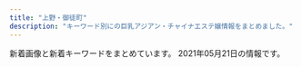 ```yaml
---
title: "上野・御徒町"
description: "キーワード別にの巨乳アジアン・チャイナエステ嬢情報をまとめました。"
---
```


新着画像と新着キーワードをまとめています。
2021年05月21日の情報です。

<DmmAffiliateIns />
<KeywordTable
  shops={
    [
    {
        "name": "CoCo-Arashi",
        "img_links": [
            "https://cc-tokyo.xyz/images/barLink.jpg",
            "https://cc-tokyo.xyz/therapist/yanyan1.jpg",
            "https://cc-tokyo.xyz/therapist/mari1.jpg",
            "https://cc-tokyo.xyz/images/movie.jpg",
            "https://cc-tokyo.xyz/images/magazine.jpg",
            "https://cc-tokyo.xyz/therapist/moe1.jpg",
            "https://cc-tokyo.xyz/images/barTherapist.jpg",
            "https://cc-tokyo.xyz/images/barProfile.jpg",
            "https://cc-tokyo.xyz/therapist/hinako1.jpg",
            "https://cc-tokyo.xyz/room/1.jpg",
            "https://cc-tokyo.xyz/images/coverGirlText.png",
            "https://cc-tokyo.xyz/banner/88x31.jpg",
            "https://cc-tokyo.xyz/therapist/yuyu1.jpg",
            "https://cc-tokyo.xyz/therapist/yui1.jpg",
            "https://cc-tokyo.xyz/images/indexMap.jpg",
            "https://cc-tokyo.xyz/therapist/emi1.jpg",
            "https://cc-tokyo.xyz/images/barSystem.jpg",
            "https://cc-tokyo.xyz/therapist/mai1.jpg",
            "https://cc-tokyo.xyz/therapist/momoka1.jpg",
            "http://www.a-side.com/ad/koko/include/banner/koko_200x40.png",
            "https://cc-tokyo.xyz/banner/468x60.jpg",
            "https://cc-tokyo.xyz/images/barAccess.jpg",
            "https://cc-tokyo.xyz/images/barInfo.jpg",
            "https://cc-tokyo.xyz/images/mobile.jpg",
            "https://cc-tokyo.xyz/therapist/minami1.jpg",
            "https://cc-tokyo.xyz/therapist/yuri1.jpg",
            "https://cc-tokyo.xyz/therapist/comingSoon.jpg",
            "https://cc-tokyo.xyz/therapist/saya1.jpg",
            "https://cc-tokyo.xyz/images/concept.jpg"
        ],
        "station": "\u4e0a\u91ce\u99c5\u5e83\u5c0f\u8def\u53e3",
        "url": "https://cc-tokyo.xyz/",
        "keywords": {
            "87": 6,
            "85": 23,
            "83": 3,
            "86": 13,
            "84": 3
        }
    },
    {
        "station": "JR\u5fa1\u5f92\u753a\u99c5\u5317\u53e3",
        "url": "http://www.cocogarden.link/",
        "keywords": {
            "D": 10,
            "87": 12,
            "E": 4,
            "88": 8,
            "G": 6,
            "F": 2,
            "86": 2
        },
        "img_links": [
            "http://www.cocogarden.link/files/037-03.jpg",
            "http://www.cocogarden.link/images/1.jpg",
            "http://www.cocogarden.link/images/s_info.jpg",
            "http://www.cocogarden.link/images/top1.jpg",
            "http://www.cocogarden.link/images/nbj3.jpg",
            "http://www.cocogarden.link/files/090-02.jpg",
            "http://www.cocogarden.link/files/088.jpg",
            "http://www.cocogarden.link/images/koko_200x40.png",
            "http://www.cocogarden.link/files/091-03.jpg",
            "http://www.cocogarden.link/files/080-03.jpg",
            "http://www.cocogarden.link/files/086-03.jpg",
            "http://www.cocogarden.link/files/076-03.jpg",
            "http://www.cocogarden.link/files/090.jpg",
            "http://www.cocogarden.link/files/086.jpg",
            "http://www.cocogarden.link/files/037.jpg",
            "http://www.cocogarden.link/files/076.jpg",
            "http://www.cocogarden.link/files/088-03.jpg",
            "http://www.cocogarden.link/files/072-03.jpg",
            "http://www.cocogarden.link/files/037-02.jpg",
            "http://www.cocogarden.link/images/s_pick.jpg",
            "http://www.cocogarden.link/files/058.jpg",
            "http://www.cocogarden.link/files/059-02.jpg",
            "http://www.cocogarden.link/images/end1.png",
            "http://www.cocogarden.link/files/072-02.jpg",
            "http://www.cocogarden.link/files/075-02.jpg",
            "http://www.cocogarden.link/files/091-02.jpg",
            "http://www.cocogarden.link/files/088-02.jpg",
            "http://www.cocogarden.link/files/091.jpg",
            "http://www.cocogarden.link/images/top.jpg",
            "http://www.cocogarden.link/files/058-03.jpg",
            "http://www.cocogarden.link/files/080-02.jpg",
            "http://www.cocogarden.link/files/059-03.jpg",
            "http://www.cocogarden.link/files/075.jpg",
            "http://www.cocogarden.link/files/072.jpg",
            "http://www.cocogarden.link/images/s_news.jpg",
            "http://www.cocogarden.link/images/mobile.jpg",
            "http://www.cocogarden.link/files/090-03.jpg",
            "http://www.cocogarden.link/files/076-02.jpg",
            "http://www.cocogarden.link/images/s_staff.jpg",
            "http://www.cocogarden.link/files/080.jpg",
            "http://www.cocogarden.link/files/075-03.jpg",
            "http://www.cocogarden.link/files/059.jpg",
            "http://www.cocogarden.link/files/058-02.jpg",
            "http://www.cocogarden.link/files/086-02.jpg"
        ],
        "name": "COCO-GARDEN"
    },
    {
        "name": "\u559c\u624b-\u304d\u3057\u3085-",
        "img_links": [
            "https://okachi-mg.com/images/index_05.png",
            "https://okachi-mg.com/images/4.jpg",
            "http://www.okachi-mg.com/images/4.jpg",
            "https://okachi-mg.com/images/ks21-4.jpg",
            "http://www.okachi-mg.com/images/a0.jpg",
            "https://okachi-mg.com/images/index_20.jpg",
            "https://okachi-mg.com/images/index_06.png",
            "http://www.okachi-mg.com/images/index_02.png",
            "https://okachi-mg.com/images/a0.jpg",
            "https://okachi-mg.com/images/index_07.png",
            "http://www.okachi-mg.com/images/index_20.jpg",
            "https://okachi-mg.com/images/index_18.jpg",
            "http://www.okachi-mg.com/images/index_05.png",
            "http://www.okachi-mg.com/images/ks21-4.jpg",
            "https://okachi-mg.com/images/ks20-9t.jpg",
            "https://okachi-mg.com/images/index_03.png",
            "https://okachi-mg.com/images/1.jpg",
            "http://www.okachi-mg.com/images/index_08.png",
            "http://www.okachi-mg.com/images/index_19.jpg",
            "https://okachi-mg.com/images/index_09.png",
            "https://okachi-mg.com/images/index_19.jpg",
            "https://okachi-mg.com/images/esk1.jpg",
            "http://www.okachi-mg.com/images/esk1.jpg",
            "https://okachi-mg.com/images/index_02.png",
            "http://www.okachi-mg.com/images/index_18.jpg",
            "http://www.okachi-mg.com/images/index_07.png",
            "http://www.okachi-mg.com/images/index_06.png",
            "https://okachi-mg.com/images/ks20-9.jpg",
            "http://www.okachi-mg.com/images/ks20-9t.jpg",
            "http://www.okachi-mg.com/images/index_03.png",
            "http://www.okachi-mg.com/images/index_09.png",
            "http://www.okachi-mg.com/images/ks20-17.jpg",
            "http://www.okachi-mg.com/images/1.jpg",
            "https://okachi-mg.com/images/ks20-17.jpg",
            "https://okachi-mg.com/images/index_08.png",
            "http://www.okachi-mg.com/images/ks20-9.jpg"
        ],
        "url": "https://okachi-mg.com/",
        "station": "JR\u5fa1\u5f92\u753a\u99c5\u5357\u53e3",
        "keywords": {
            "90": 2,
            "85": 2,
            "84": 2
        }
    },
    {
        "name": "Dear -\u30c7\u30a3\u30a2-",
        "img_links": [],
        "keywords": {},
        "station": "JR\u5fa1\u5f92\u753a\u99c5\u5317\u53e3",
        "url": "https://re.uouono.com/"
    },
    {
        "name": "\u6708\u514e \u30b2\u30c3\u30c8",
        "url": "https://moon-rabbit.info/",
        "keywords": {
            "85": 3,
            "\u30bb\u30af\u30b7\u30fc": 3,
            "D": 4,
            "E": 1,
            "87": 1,
            "88": 1,
            "86": 5,
            "C": 2
        },
        "img_links": [
            "https://moon-rabbit.info/images/mobile.jpg",
            "https://moon-rabbit.info/staffPhoto/b20201027011549.jpg",
            "https://moon-rabbit.info/js/sliderLine/slide_next.png",
            "https://moon-rabbit.info/staffPhoto/b20201027004342.jpg",
            "https://moon-rabbit.info/staffPhoto/b20210507144547.jpg",
            "https://moon-rabbit.info/images/store/04.jpg",
            "https://moon-rabbit.info/staffPhoto/s20201027002208.jpg",
            "https://moon-rabbit.info/staffPhoto/b20210507144730.jpg",
            "https://moon-rabbit.info/staffPhoto/b20201026233537.jpg",
            "https://moon-rabbit.info/staffPhoto/b20210326172946.jpg",
            "https://moon-rabbit.info/staffPhoto/s20210221135204.jpg",
            "https://moon-rabbit.info/staffPhoto/b20210416205502.jpg",
            "https://moon-rabbit.info/staffPhoto/b20210221135204.jpg",
            "https://moon-rabbit.info/staffPhoto/s20210507144547.jpg",
            "https://moon-rabbit.info/staffPhoto/s20210406172509.jpg",
            "https://moon-rabbit.info/staffPhoto/s20210507144730.jpg",
            "https://moon-rabbit.info/staffPhoto/b20201026233328.jpg",
            "https://moon-rabbit.info/staffPhoto/s20201027011627.jpg",
            "https://moon-rabbit.info/staffPhoto/b20201027003115.jpg",
            "https://moon-rabbit.info/staffPhoto/s20201213182803.jpg",
            "https://moon-rabbit.info/staffPhoto/b20201026232438.jpg",
            "https://moon-rabbit.info/staffPhoto/s20210403124159.jpg",
            "https://moon-rabbit.info/staffPhoto/s20210401213854.jpg",
            "https://moon-rabbit.info/staffPhoto/s20210416205502.jpg",
            "https://moon-rabbit.info/js/sliderLine/slide_prev.png",
            "https://moon-rabbit.info/staffPhoto/s20201027003115.jpg",
            "https://moon-rabbit.info/staffPhoto/s20201027004342.jpg",
            "https://moon-rabbit.info/staffPhoto/s20210326172946.jpg",
            "https://moon-rabbit.info/images/store/03.jpg",
            "https://moon-rabbit.info/staffPhoto/s20210415212743.jpg",
            "https://moon-rabbit.info/staffPhoto/b20210415212743.jpg",
            "https://moon-rabbit.info/uploadfiles/images/campaignMoonRabbitInfo.jpg",
            "https://moon-rabbit.info/staffPhoto/b20210401213854.jpg",
            "https://moon-rabbit.info/images/store/01.jpg",
            "https://moon-rabbit.info/staffPhoto/b20201027011627.jpg",
            "https://moon-rabbit.info/staffPhoto/s20201027011549.jpg",
            "https://moon-rabbit.info/staffPhoto/s20201026233328.jpg",
            "https://moon-rabbit.info/staffPhoto/b20201213182803.jpg",
            "https://moon-rabbit.info/images/returnBtn.png",
            "https://moon-rabbit.info/staffPhoto/b20201027002208.jpg",
            "https://moon-rabbit.info/images/store/02.jpg",
            "https://moon-rabbit.info/staffPhoto/s20201026233537.jpg",
            "https://moon-rabbit.info/staffPhoto/b20210406172509.jpg",
            "https://moon-rabbit.info/staffPhoto/s20201026232438.jpg",
            "https://moon-rabbit.info/staffPhoto/b20210403124159.jpg"
        ],
        "station": "JR\u5fa1\u5f92\u753a\u99c5\u5357\u53e3"
    },
    {
        "keywords": {
            "86": 4,
            "87": 8,
            "D": 12,
            "C": 11,
            "84": 4
        },
        "name": "\u7652\u3057\u306e\u5bb6",
        "station": "JR\u4e0a\u91ce\u99c5\u6d45\u8349\u53e3",
        "img_links": [
            "http://www.iyashinoie-ueno.com/images/news_top.jpg",
            "http://www.iyashinoie-ueno.com/images/staff_top2.jpg",
            "http://www.iyashinoie-ueno.com/files/001-02.jpg",
            "http://www.iyashinoie-ueno.com/images/top2.jpg",
            "http://www.iyashinoie-ueno.com/files/019-02.jpg",
            "http://www.iyashinoie-ueno.com/files/018-02.jpg",
            "http://www.iyashinoie-ueno.com/images/mobile.jpg",
            "http://www.iyashinoie-ueno.com/images/pick1.jpg",
            "http://www.iyashinoie-ueno.com/files/001.jpg",
            "http://www.iyashinoie-ueno.com/files/014.jpg",
            "http://www.iyashinoie-ueno.com/files/018.jpg",
            "http://www.iyashinoie-ueno.com/files/014-02.jpg",
            "http://www.iyashinoie-ueno.com/files/019.jpg",
            "http://www.iyashinoie-ueno.com/images/end.jpg",
            "http://www.iyashinoie-ueno.com/images/staff_top.jpg",
            "http://www.iyashinoie-ueno.com/images/newgirls_top.jpg"
        ],
        "url": "http://www.iyashinoie-ueno.com/"
    },
    {
        "url": "http://tubakihime.link/",
        "keywords": {},
        "station": "\u6e6f\u5cf6\u99c52\u756a",
        "name": "HEAVEN\u30fb\u30d8\u30d6\u30f3",
        "img_links": [
            "http://tubakihime.link/_src/54585105/6.jpg",
            "http://tubakihime.link/_src/54585083/3.jpg",
            "http://tubakihime.link/_src/54585166/wechatimg1741.jpg",
            "http://tubakihime.link/_src/54585178/wechatimg1740.jpg",
            "http://tubakihime.link/_src/54585095/1.jpg",
            "http://tubakihime.link/_src/54585081/2.jpg",
            "http://tubakihime.link/_src/54585103/5.jpg",
            "http://tubakihime.link/_src/54585124/wechatimg1739.jpg",
            "http://tubakihime.link/_src/54585155/cam.jpg",
            "http://tubakihime.link/_src/54585113/wechatimg1743.jpg",
            "http://tubakihime.link/_src/54585156/wechatimg1740.jpg",
            "http://tubakihime.link/_src/54585175/wechatimg1741.jpg",
            "http://tubakihime.link/_src/54585101/4.jpg",
            "http://tubakihime.link/_src/56292934/wechatimg1743.jpg",
            "http://tubakihime.link/_src/54585172/wechatimg1739.jpg",
            "http://tubakihime.link/_src/54585110/cam.jpg",
            "http://tubakihime.link/_src/56292933/wechatimg1743.jpg",
            "http://tubakihime.link/_src/54585107/cam.jpg",
            "http://tubakihime.link/_src/54585154/wechatimg1739.jpg",
            "http://tubakihime.link/_src/55239408/heaven2.png",
            "http://tubakihime.link/_src/56292914/wechatimg385.jpg",
            "http://tubakihime.link/_src/54585099/3.jpg",
            "http://tubakihime.link/_src/54585143/wechatimg1739.jpg",
            "http://tubakihime.link/_src/54585157/wechatimg1740.jpg",
            "http://tubakihime.link/_src/54585087/5.jpg",
            "http://tubakihime.link/_src/55239393/heaven1.png",
            "http://tubakihime.link/_src/54585109/cam.jpg",
            "http://tubakihime.link/_src/56292905/wechatimg385.jpg",
            "http://tubakihime.link/_src/54585146/int2.png",
            "http://tubakihime.link/_src/54585079/1.jpg",
            "http://tubakihime.link/_src/54585144/wechatimg1740.jpg",
            "http://tubakihime.link/_src/54585181/wechatimg313.jpg",
            "http://tubakihime.link/_src/54585094/wechatimg1743.jpg",
            "http://tubakihime.link/_src/54585170/wechatimg385.jpg",
            "http://tubakihime.link/_src/54585085/4.jpg",
            "http://tubakihime.link/_src/54585089/6.jpg",
            "http://tubakihime.link/_src/54585097/2.jpg",
            "http://tubakihime.link/_src/54585122/wechatimg1743.jpg",
            "http://tubakihime.link/_src/54585112/wechatimg1741.jpg",
            "http://tubakihime.link/_src/54585148/heaven4.png",
            "http://tubakihime.link/_src/54585177/wechatimg1740.jpg",
            "http://tubakihime.link/_src/56292922/wechatimg385.jpg",
            "http://tubakihime.link/_src/54585174/wechatimg1741.jpg",
            "http://tubakihime.link/_src/54585171/wechatimg1739.jpg",
            "http://tubakihime.link/_src/54585169/wechatimg385.jpg",
            "http://tubakihime.link/_src/54585093/wechatimg1741.jpg"
        ]
    },
    {
        "name": "\u5ae6\u5a25\uff5eJOGA\uff5e",
        "img_links": [
            "https://jouga.info/staffPhoto/b20210326192014.jpg",
            "https://jouga.info/images/store/03.jpg",
            "https://jouga.info/staffPhoto/s20210327041944.jpg",
            "https://jouga.info/staffPhoto/s20210416161316.jpg",
            "https://jouga.info/staffPhoto/b20210326170220.jpg",
            "https://jouga.info/images/store/04.jpg",
            "https://jouga.info/staffPhoto/s20210326170220.jpg",
            "https://jouga.info/staffPhoto/b20210416161316.jpg",
            "https://jouga.info/staffPhoto/s20210326192505.jpg",
            "https://jouga.info/staffPhoto/s20210326192206.jpg",
            "https://jouga.info/staffPhoto/s20210415212610.jpg",
            "https://jouga.info/staffPhoto/s20210415213823.jpg",
            "https://jouga.info/staffPhoto/b20210406174129.jpg",
            "https://jouga.info/images/store/01.jpg",
            "https://jouga.info/staffPhoto/s20210327040752.jpg",
            "https://jouga.info/staffPhoto/b20210322204440.jpg",
            "https://jouga.info/staffPhoto/s20210322204440.jpg",
            "https://jouga.info/staffPhoto/b20210415213823.jpg",
            "https://jouga.info/images/store/02.jpg",
            "https://jouga.info/staffPhoto/b20210327041944.jpg",
            "https://jouga.info/staffPhoto/s20210326192014.jpg",
            "https://jouga.info/staffPhoto/s20210327034703.jpg",
            "https://jouga.info/staffPhoto/b20210507144453.jpg",
            "https://jouga.info/staffPhoto/s20210507144453.jpg",
            "https://jouga.info/staffPhoto/b20210326192505.jpg",
            "https://jouga.info/staffPhoto/s20210507144434.jpg",
            "https://jouga.info/staffPhoto/s20210406174129.jpg"
        ],
        "keywords": {
            "85": 31,
            "D": 5,
            "86": 18,
            "88": 5
        },
        "station": "JR\u5fa1\u5f92\u753a\u99c5\u5357\u53e3",
        "url": "https://jouga.info/"
    },
    {
        "name": "Oriental Spa",
        "url": "https://mens-esthe.work/",
        "img_links": [
            "https://mens-esthe.work/footer/footer-tel.png",
            "https://mens-esthe.work/images/top1.jpg",
            "https://mens-esthe.work/wp/wp-content/uploads/2021/05/hana02.png",
            "https://mens-esthe.work/room/room-l2.jpg",
            "https://mens-esthe.work/room/room-l1.jpg",
            "https://ueno-mensesthe.com/icon/line.png",
            "https://mens-esthe.work/images/flower.png",
            "https://mens-esthe.work/wp/wp-content/uploads/2021/05/lisa02.png",
            "https://mens-esthe.work/wp/wp-content/uploads/2021/05/emi01.png",
            "https://mens-esthe.work/images/top2.jpg",
            "https://mens-esthe.work/wp/wp-content/uploads/2021/05/maki06.png",
            "https://mens-esthe.work/room/room-l3.jpg",
            "https://mens-esthe.work/images/top3.jpg",
            "https://mens-esthe.work/wp/wp-content/uploads/2021/05/maki.jpg",
            "https://mens-esthe.work/room/room-l4.jpg",
            "https://mens-esthe.work/images/qrcode.png",
            "https://mens-esthe.work/wp/wp-content/uploads/2021/05/nana01.png",
            "https://mens-esthe.work/footer/footer-staff.png",
            "https://mens-esthe.work/icon/facebook.png",
            "https://ueno-mensesthe.com/icon/twitter.png",
            "https://mens-esthe.work/icon/twitter.png",
            "https://mens-esthe.work/images/main-top.jpg",
            "https://mens-esthe.work/images/clear.png",
            "https://mens-esthe.work/images/main-small.jpg",
            "https://mens-esthe.work/icon/yelp.png",
            "https://ueno-mensesthe.com/icon/facebook.png",
            "https://mens-esthe.work/icon/line.png",
            "https://ueno-mensesthe.com/icon/yelp.png",
            "https://mens-esthe.work/footer/footer-line.png",
            "https://mens-esthe.work/wp/wp-content/uploads/2021/05/momo01.png",
            "https://mens-esthe.work/wp/wp-content/uploads/2021/05/maki05.png",
            "https://mens-esthe.work/wp/wp-content/themes/twentyfifteen/img/no_image.png"
        ],
        "keywords": {
            "C": 28,
            "D": 3,
            "E": 10
        },
        "station": "JR\u5fa1\u5f92\u753a\u99c5\u5357\u53e3"
    },
    {
        "url": "http://www.turu.esraku.com/",
        "img_links": [
            "http://www.turu.esraku.com/files/001.jpg",
            "https://aromamore.tokyo/images/dummy.png",
            "http://www.turu.esraku.com/files/004-02.jpg",
            "http://www.turu.esraku.com/files/003-02.jpg",
            "http://www.turu.esraku.com/files/005.jpg",
            "http://www.turu.esraku.com/files/001-02.jpg",
            "http://www.turu.esraku.com/files/003.jpg",
            "http://www.turu.esraku.com/images/dummy.png",
            "http://www.turu.esraku.com/files/004.jpg",
            "http://www.turu.esraku.com/files/002-02.jpg",
            "http://www.turu.esraku.com/files/002.jpg",
            "http://www.turu.esraku.com/files/005-02.jpg"
        ],
        "name": "\u9db4",
        "keywords": {
            "87": 37,
            "F": 4,
            "88": 2,
            "85": 2,
            "E": 3,
            "D": 45,
            "86": 12,
            "\u30bb\u30af\u30b7\u30fc": 1,
            "C": 2,
            "84": 1
        },
        "station": "\u6d45\u8349\u99c52\u756a\u51fa\u53e3"
    },
    {
        "img_links": [
            "http://www.rosa-es.info/img/pic/int3.jpg",
            "http://www.rosa-es.info/img/pic/slide_2.jpg",
            "http://www.rosa-es.info/img/pic/int4.jpg",
            "http://www.rosa-es.info/staff/yuki.jpg",
            "http://www.rosa-es.info/staff/rara.jpg",
            "http://www.rosa-es.info/img/pic/slide_1.jpg",
            "http://www.rosa-es.info/staff/yuri.jpg",
            "http://www.rosa-es.info/staff/nana1.jpg",
            "http://www.rosa-es.info/staff/nana2.jpg",
            "http://www.rosa-es.info/staff/yumi2.jpg",
            "http://www.rosa-es.info/img/pic/int2.jpg",
            "http://www.rosa-es.info/staff/nana.jpg",
            "http://www.rosa-es.info/staff/yumi.jpg",
            "http://www.rosa-es.info/staff/rara1.jpg",
            "http://www.rosa-es.info/staff/yuki2.jpg",
            "http://www.rosa-es.info/staff/rara2.jpg",
            "http://www.rosa-es.info/staff/yuki1.jpg",
            "http://www.rosa-es.info/staff/koko1.jpg",
            "http://www.rosa-es.info/staff/yuri2.jpg",
            "http://www.rosa-es.info/img/pic/int1.jpg",
            "http://www.rosa-es.info/staff/koko2.jpg",
            "http://www.rosa-es.info/img/loader.png",
            "http://www.rosa-es.info/staff/yumi1.jpg",
            "http://www.rosa-es.info/staff/koko.jpg",
            "http://www.rosa-es.info/staff/yuri1.jpg"
        ],
        "url": "http://www.rosa-es.info/",
        "station": "JR\u4e0a\u91ce\u99c5\u6d45\u8349\u53e3",
        "keywords": {
            "86": 2,
            "89": 1,
            "85": 1,
            "87": 1,
            "C": 2,
            "88": 1,
            "E": 6,
            "D": 4
        },
        "name": "\u6708\u591c"
    },
    {
        "img_links": [
            "https://www.ueno-assistant.com/images/index_05.png",
            "http://www.ueno-assistant.com/images/index_06.png",
            "http://www.ueno-assistant.com/images/opbs20-17.jpg",
            "http://www.ueno-assistant.com/images/es21-1.jpg",
            "http://www.ueno-assistant.com/images/opbs21-4.jpg",
            "https://www.ueno-assistant.com/images/index_08.png",
            "https://www.ueno-assistant.com/images/index_02.png",
            "http://www.ueno-assistant.com/images/1.jpg",
            "http://www.ueno-assistant.com/images/index_05.png",
            "https://www.ueno-assistant.com/images/1.jpg",
            "http://www.ueno-assistant.com/images/index_09.png",
            "http://www.ueno-assistant.com/images/4.jpg",
            "http://www.ueno-assistant.com/images/index_20.jpg",
            "https://www.ueno-assistant.com/images/opbs21-4t.jpg",
            "https://www.ueno-assistant.com/images/opbs21-4.jpg",
            "https://www.ueno-assistant.com/images/index_18.jpg",
            "http://www.ueno-assistant.com/images/a0.jpg",
            "https://www.ueno-assistant.com/images/opbs20-9.jpg",
            "https://www.ueno-assistant.com/images/es21-1.jpg",
            "https://www.ueno-assistant.com/images/opbs20-17.jpg",
            "http://www.ueno-assistant.com/images/index_07.png",
            "https://www.ueno-assistant.com/images/a0.jpg",
            "http://www.ueno-assistant.com/images/opbs20-9.jpg",
            "http://www.ueno-assistant.com/images/index_18.jpg",
            "http://www.ueno-assistant.com/images/opbs21-4t.jpg",
            "http://www.ueno-assistant.com/images/index_03.png",
            "https://www.ueno-assistant.com/images/index_19.jpg",
            "https://www.ueno-assistant.com/images/4.jpg",
            "http://www.ueno-assistant.com/images/index_08.png",
            "https://www.ueno-assistant.com/images/index_09.png",
            "https://www.ueno-assistant.com/images/index_07.png",
            "http://www.ueno-assistant.com/images/index_02.png",
            "https://www.ueno-assistant.com/images/index_03.png",
            "http://www.ueno-assistant.com/images/index_19.jpg",
            "https://www.ueno-assistant.com/images/index_06.png",
            "https://www.ueno-assistant.com/images/index_20.jpg"
        ],
        "name": "\u5973\u624b",
        "url": "https://www.ueno-assistant.com/",
        "station": "JR\u4e0a\u91ce\u99c5\u6d45\u8349\u53e3",
        "keywords": {
            "86": 2,
            "85": 2,
            "90": 2
        }
    },
    {
        "name": "\u5922\u306e\u8776\u3005",
        "keywords": {
            "C": 17
        },
        "img_links": [
            "http://www.sh-riraks.xyz/uploads/201130/1-201130133045611.jpg",
            "http://www.sh-riraks.xyz/uploads/allimg/180604/1-1P60410212A02.jpg",
            "http://www.sh-riraks.xyz/uploads/181001/1-1Q001142IB48.jpg",
            "http://www.sh-riraks.xyz/uploads/201130/1-201130133129441.jpg",
            "http://www.sh-riraks.xyz/uploads/201130/1-201130133029220.jpg",
            "http://www.sh-riraks.xyz/uploads/201130/1-201130133145E0.jpg",
            "http://www.sh-riraks.xyz/uploads/201130/1-20113013311Rc.jpg",
            "http://www.sh-riraks.xyz/uploads/180521/1-1P5211649103K.jpg",
            "http://www.sh-riraks.xyz/uploads/181001/1-1Q001142T6406.jpg",
            "http://www.sh-riraks.xyz/uploads/200617/1-20061G54TIb.jpg",
            "http://www.sh-riraks.xyz/uploads/190611/1-1Z611153S2561.jpg",
            "http://www.sh-riraks.xyz/img/ttl_girls.png",
            "http://www.sh-riraks.xyz/img/ttl_mobile.png",
            "http://www.sh-riraks.xyz/uploads/180521/1-1P52116495SC.jpg",
            "http://www.sh-riraks.xyz/uploads/201130/1-201130132956292.jpg",
            "http://www.sh-riraks.xyz/uploads/200107/1-20010F92019226.jpg",
            "http://www.sh-riraks.xyz/uploads/200617/1-20061G54941Z9.jpg",
            "http://www.sh-riraks.xyz/img/ttl_staff.png",
            "http://www.sh-riraks.xyz/uploads/201130/1-201130133215X9.jpg",
            "http://www.sh-riraks.xyz/uploads/201130/1-201130132942Y6.jpg",
            "http://www.sh-riraks.xyz/img/ttl_pickup.png",
            "http://www.sh-riraks.xyz/img/ttl_wnew.png",
            "http://www.sh-riraks.xyz/uploads/201130/1-201130133012441.jpg",
            "http://www.sh-riraks.xyz/uploads/191015/1-1910151T03I48.jpg",
            "http://www.sh-riraks.xyz/uploads/200617/1-20061G54ZQ14.jpg"
        ],
        "url": "http://www.sh-riraks.xyz/",
        "station": "JR\u5fa1\u5f92\u753a\u99c5\u5357\u53e3"
    },
    {
        "name": "\u30a2\u30ed\u30de\u30d7\u30eb\u30e1\u30ea\u30a2",
        "station": "JR\u5fa1\u5f92\u753a\u99c5\u5357\u53e3",
        "img_links": [
            "http://plumeria.mensest.work/media/sites/24/2021/03/1615172497-img_top01.jpg",
            "http://plumeria.mensest.work/media/sites/24/2021/03/1615974727-n.png",
            "http://plumeria.mensest.work/media/sites/24/2021/03/1616730407-001.jpg",
            "http://plumeria.mensest.work/media/sites/24/2021/03/1615251006-010.jpg",
            "http://plumeria.mensest.work/media/sites/24/2021/03/1615250277-040.jpg",
            "http://plumeria.mensest.work/media/sites/24/2021/03/1615514241-l.jpg",
            "http://plumeria.mensest.work/media/sites/24/2021/03/1616730353-002-150x150.jpg",
            "http://plumeria.mensest.work/media/sites/24/2021/03/1616730881-003.jpg",
            "http://plumeria.mensest.work/media/sites/24/2021/03/1615251116-070.jpg",
            "http://plumeria.mensest.work/media/sites/24/elementor/thumbs/1615175401-tel-p5co93la4p4p6nk8mkhx9c6z87iqimku8jn80095m4.png",
            "http://plumeria.mensest.work/media/sites/24/2021/03/1615514189-w.jpg",
            "http://plumeria.mensest.work/media/sites/24/2021/03/1616730353-002.jpg",
            "http://plumeria.mensest.work/media/sites/24/2021/03/1615514231-t.jpg",
            "http://plumeria.mensest.work/media/sites/24/2021/03/1616730407-001-150x150.jpg",
            "http://plumeria.mensest.work/media/sites/24/2021/03/1615967448-koko_200x40.png",
            "http://plumeria.mensest.work/media/sites/24/2021/03/1615518146-room1.jpg",
            "http://plumeria.mensest.work/media/sites/24/2021/03/1615518150-room3.jpg",
            "http://plumeria.mensest.work/media/sites/24/2021/03/1615634026-000.jpg",
            "http://plumeria.mensest.work/media/sites/24/2021/03/1615250789-030.jpg",
            "http://plumeria.mensest.work/media/sites/24/2021/03/1615518151-room4.jpg",
            "http://plumeria.mensest.work/media/sites/24/2021/03/1615518147-room2.jpg"
        ],
        "url": "http://plumeria.mensest.work/",
        "keywords": {
            "C": 17,
            "G": 35,
            "D": 36,
            "E": 20
        }
    },
    {
        "name": "\u30e1\u30a2\u30ea\u30fc",
        "img_links": [
            "http://mary.est-u.com/images/index_14.jpg",
            "http://mary.est-u.com/images/index_03.jpg",
            "http://mary.est-u.com/images/cc.jpg",
            "http://mary.est-u.com/images/s1.jpg",
            "http://mary.est-u.com/images/2.jpg",
            "http://mary.est-u.com/images/index_01.jpg",
            "http://mary.est-u.com/images/index_07.jpg",
            "http://mary.est-u.com/images/index_02.jpg"
        ],
        "station": "JR\u4e0a\u91ce\u99c5\u5165\u8c37\u53e3",
        "url": "http://mary.est-u.com/",
        "keywords": {}
    },
    {
        "url": "http://yura-kunitachi.xyz/",
        "img_links": [
            "http://yura-kunitachi.xyz/_src/53513961/wechatimg97.jpg",
            "http://yura-kunitachi.xyz/_src/53513910/5f5316158ec7f0d0727854410a5be46303a324b1fef3ef0de82fa8c4fe0f59d4.jpg",
            "http://yura-kunitachi.xyz/_src/53513949/navi_04.png",
            "http://yura-kunitachi.xyz/_src/53513929/wechatimg93.jpg",
            "http://yura-kunitachi.xyz/_src/53513943/navi_01.png",
            "http://yura-kunitachi.xyz/_src/53513957/wechatimg229.jpg",
            "http://yura-kunitachi.xyz/_src/53513935/wechatimg92.jpg",
            "http://yura-kunitachi.xyz/_src/53513947/navi_03.png",
            "http://yura-kunitachi.xyz/_src/53513942/3da7d3dc6ee4f2d3861295bdb20452b671deb86c6f4e442ebce1715dc06eb99e.jpg",
            "http://yura-kunitachi.xyz/_src/53513965/wechatimg81_20210306210100439.jpg",
            "http://yura-kunitachi.xyz/_src/53513963/wechatimg102.jpg",
            "http://yura-kunitachi.xyz/_src/53513951/navi_05.png",
            "http://yura-kunitachi.xyz/_src/53513959/137080-osd41m-772.jpg",
            "http://yura-kunitachi.xyz/_src/53513931/wechatimg89.jpg",
            "http://yura-kunitachi.xyz/_src/53513945/navi_02.png",
            "http://yura-kunitachi.xyz/_src/55498272/wechatimg91.jpg",
            "http://yura-kunitachi.xyz/_src/53513967/xxl_44c52558b2be4d61a2f879da7d157c31.jpg",
            "http://yura-kunitachi.xyz/_src/55498274/wechatimg8.jpg",
            "http://yura-kunitachi.xyz/_src/53513933/wechatimg90.jpg",
            "http://yura-kunitachi.xyz/_src/53513955/cam.jpg",
            "http://yura-kunitachi.xyz/_src/53513953/navi_06.png"
        ],
        "name": "Rei",
        "station": "\u7530\u539f\u753a\u99c5\u30a8\u30ec\u30d9\u30fc\u30bf\u30fc\u53e3",
        "keywords": {}
    },
    {
        "keywords": {
            "C": 1
        },
        "station": "JR\u5fa1\u5f92\u753a\u99c5\u5317\u53e3",
        "url": "http://spa-amore.info/",
        "img_links": [
            "http://spa-amore.info/uploads/rubyes/2018/12/ad_7z8_720.png",
            "http://spa-amore.info/uploads/rubyes/2019/12/img_3761.jpg",
            "http://spa-amore.info/uploads/rubyes/2019/10/img_5017.jpg",
            "http://spa-amore.info/uploads/rubyes/2020/01/img_5610-1919x2560.jpg",
            "http://spa-amore.info/uploads/rubyes/2017/02/subvisual_enquete.png",
            "http://spa-amore.info/uploads/rubyes/2017/02/btn_top_02.png",
            "http://spa-amore.info/uploads/rubyes/2017/02/wifi.jpg",
            "http://spa-amore.info/uploads/rubyes/2019/12/img_3763.jpg",
            "http://spa-amore.info/uploads/rubyes/2017/02/img_info_01.png",
            "http://spa-amore.info/uploads/rubyes/2017/02/subvisual_link.png",
            "http://spa-amore.info/\thttp:/spa-amore.info/uploads/rubyes/2019/03/ivent2.jpeg",
            "http://spa-amore.info/uploads/rubyes/2017/02/btn_top_03.png",
            "http://spa-amore.info/uploads/rubyes/2017/02/bnr_side_01.png",
            "http://spa-amore.info/uploads/rubyes/2017/02/icon_flower.png",
            "http://spa-amore.info/uploads/rubyes/2017/02/bnr_side_03.png",
            "http://spa-amore.info/uploads/rubyes/2017/02/img_info_02.png",
            "http://spa-amore.info/uploads/rubyes/2017/02/img_info_05.png",
            "http://spa-amore.info/uploads/rubyes/2017/02/subvisual_contact.png",
            "http://spa-amore.info/uploads/rubyes/2020/12/img_6829.jpg",
            "http://spa-amore.info/uploads/rubyes/2020/11/img_6655.jpg",
            "http://spa-amore.info/uploads/rubyes/2018/06/img_6526de79a84e589afe69cac1.jpg",
            "http://spa-amore.info/uploads/rubyes/2018/12/ad-7z8-s.png",
            "http://spa-amore.info/uploads/rubyes/2017/02/subvisual_reserve.png",
            "http://spa-amore.info/uploads/rubyes/2017/02/subvisual_link-1000x144.png",
            "http://spa-amore.info/uploads/rubyes/2017/02/bnr_side_05.png",
            "http://spa-amore.info/uploads/rubyes/2019/12/img_3765.jpg",
            "http://spa-amore.info/uploads/rubyes/2018/06/img_6517de79a84e589afe69cac1.jpg",
            "http://spa-amore.info/uploads/rubyes/images/subvisual_staff.png",
            "http://spa-amore.info/uploads/rubyes/2020/05/img_4838.jpg",
            "http://spa-amore.info/uploads/rubyes/2017/03/img_bnr_concept.png",
            "http://spa-amore.info/uploads/rubyes/2017/02/img_info_06.png",
            "http://spa-amore.info/uploads/rubyes/2019/03/img_35012.jpg",
            "http://spa-amore.info/uploads/rubyes/2020/03/lili.jpeg",
            "http://spa-amore.info/uploads/rubyes/2018/06/wechatimg111.jpeg",
            "http://spa-amore.info/uploads/rubyes/2017/02/subvisual_qa.png",
            "http://spa-amore.info/uploads/rubyes/2018/06/img_6484de79a84e589afe69cac1.jpg",
            "http://spa-amore.info/uploads/rubyes/images/icon_flower.png",
            "http://spa-amore.info/uploads/rubyes/2019/03/img_35011.jpg",
            "http://spa-amore.info/uploads/rubyes/2018/06/bnr_side_041.png",
            "http://spa-amore.info/uploads/rubyes/2018/06/tel.jpg",
            "http://spa-amore.info/uploads/rubyes/2017/02/btn_top_01.png",
            "http://spa-amore.info/uploads/rubyes/2019/10/img_4995.jpg",
            "http://spa-amore.info/uploads/rubyes/images/no-photo.jpg",
            "http://spa-amore.info/uploads/rubyes/2019/10/img_4997.jpg",
            "http://spa-amore.info/uploads/rubyes/2017/02/img_info_03.png",
            "http://spa-amore.info/uploads/rubyes/images/p01.png",
            "http://spa-amore.info/uploads/rubyes/2018/06/img_6509de79a84e589afe69cac1.jpg",
            "http://spa-amore.info/uploads/rubyes/2017/02/subvisual_info.png",
            "http://spa-amore.info/uploads/rubyes/2019/04/img_3767.jpg",
            "http://spa-amore.info/uploads/rubyes/2017/02/img_info_04.png",
            "http://spa-amore.info/uploads/rubyes/2017/02/subvisual_magazine.png",
            "http://spa-amore.info/uploads/rubyes/2017/02/bnr_side_credit.png",
            "http://spa-amore.info/uploads/rubyes/2018/11/img_2998.png",
            "http://spa-amore.info/uploads/rubyes/2019/04/img_3768.jpg",
            "http://spa-amore.info/uploads/rubyes/2017/02/bnr_side_02.png",
            "http://spa-amore.info/uploads/rubyes/2019/12/img_3766.jpg",
            "http://spa-amore.info/uploads/rubyes/2017/02/treatment.png",
            "http://spa-amore.info/uploads/rubyes/2020/11/img_6654.jpg",
            "http://spa-amore.info/uploads/rubyes/2019/07/img_4390.jpg"
        ],
        "name": "\u30b9\u30d1 \u30a2\u30e2\u30fc\u30ec"
    },
    {
        "keywords": {},
        "url": "http://rlx-salon.com/",
        "name": "\u30d0\u30cb\u30e9",
        "station": "\u8535\u524d\u99c5",
        "img_links": [
            "http://rlx-salon.com/img/no.png",
            "http://rlx-salon.com/img/stb.jpg",
            "http://rlx-salon.com/img/nav-002.png",
            "http://rlx-salon.com/img/nav-006.png",
            "http://rlx-salon.com/staff/ruru/01.png",
            "http://rlx-salon.com/img/nav-001.png",
            "http://rlx-salon.com/img/nav-004.png",
            "http://rlx-salon.com/img/tel.png",
            "http://rlx-salon.com/staff/momoka/01.png",
            "http://rlx-salon.com/img/stt.jpg",
            "http://rlx-salon.com/img/nav-005.png",
            "http://rlx-salon.com/img/nav-003.png",
            "http://rlx-salon.com/staff/risa/01.png",
            "http://rlx-salon.com/staff/riri/01.png"
        ]
    },
    {
        "img_links": [],
        "name": "\u30de\u30ab\u30ed\u30f3",
        "keywords": {},
        "station": "JR\u5fa1\u5f92\u753a\u99c5\u5317\u53e3",
        "url": "http://www.macaron.esjoho.com/"
    },
    {
        "img_links": [
            "http://verybeauty.info/js/sliderLine/slide_next.png",
            "http://verybeauty.info/staffPhoto/s20170527134149.jpg",
            "http://verybeauty.info/staffPhoto/b20210415200406.jpg",
            "http://verybeauty.info/staffPhoto/s20200531164502.jpg",
            "http://verybeauty.info/staffPhoto/b20201016143638.jpg",
            "http://verybeauty.info/staffPhoto/s20200531164041.jpg",
            "http://verybeauty.info/staffPhoto/s20170527134756.jpg",
            "http://verybeauty.info/staffPhoto/b20170527134756.jpg",
            "http://verybeauty.info/staffPhoto/s20200118192201.jpg",
            "http://verybeauty.info/staffPhoto/s20210415200422.jpg",
            "http://verybeauty.info/js/sliderLine/slide_prev.png",
            "http://verybeauty.info/staffPhoto/b20200531164041.jpg",
            "http://verybeauty.info/staffPhoto/s20191018113136.jpg",
            "http://verybeauty.info/staffPhoto/s20201016143712.jpg",
            "http://verybeauty.info/images/store/06.jpg",
            "http://verybeauty.info/staffPhoto/s20210415200406.jpg",
            "http://verybeauty.info/staffPhoto/b20191018113136.jpg",
            "http://verybeauty.info/images/store/05.jpg",
            "http://verybeauty.info/images/store/01.jpg",
            "http://verybeauty.info/images/mobile.jpg",
            "http://verybeauty.info/staffPhoto/b20170527134149.jpg",
            "http://verybeauty.info/images/returnBtn.png",
            "http://verybeauty.info/images/store/02.jpg",
            "http://verybeauty.info/staffPhoto/s20201016143638.jpg"
        ],
        "keywords": {
            "88": 2,
            "85": 1,
            "D": 1,
            "86": 2
        },
        "station": "\u7530\u539f\u753a\u99c51\u756a\u51fa\u53e3",
        "url": "http://verybeauty.info/",
        "name": "\u862d\u82b1 \u30e9\u30f3\u30ab"
    },
    {
        "keywords": {},
        "name": "\u30a2\u30ed\u30de\u30ed\u30ea\u30fc\u30bf",
        "img_links": [
            "http://lena.este.work/images/mainvisual1_right.jpg",
            "http://lena.este.work/images_staff/staff-1.jpg",
            "http://lena.este.work/images/mainvisual_txt.png",
            "http://lena.este.work/images/mainvisual1_left.jpg",
            "http://lena.este.work/images/bnr_200_40.jpg",
            "http://lena.este.work/images/bnr_468_60.jpg",
            "http://lena.este.work/images_staff/staff-4.jpg",
            "http://lena.este.work/images_staff/momo.jpg",
            "http://lena.este.work/images/bnr_160_45.jpg",
            "http://lena.este.work/images/line.png",
            "http://lena.este.work/images/mainvisual2_right.jpg",
            "http://lena.este.work/images_staff/staff-2.jpg",
            "http://lena.este.work/images/bnr_88_31.jpg",
            "http://lena.este.work/images_staff/staff-3.jpg",
            "http://lena.este.work/images/mainvisual2_left.jpg",
            "http://lena.este.work/images/no_image.jpg"
        ],
        "url": "http://lena.este.work/",
        "station": "\u6e6f\u5cf6\u99c5"
    },
    {
        "url": "https://ueno-mensesthe.com/",
        "img_links": [
            "https://ueno-mensesthe.com/images/top2.jpg",
            "https://ueno-mensesthe.com/room/room-l3.jpg",
            "https://ueno-mensesthe.com/wp/wp-content/uploads/2021/02/hana.jpg",
            "https://ueno-mensesthe.com/wp/wp-content/uploads/2021/03/ayumi1.jpg",
            "https://ueno-mensesthe.com/images/top1.jpg",
            "https://ueno-mensesthe.com/wp/wp-content/uploads/2021/05/ai-1-150x150.jpg",
            "https://ueno-mensesthe.com/wp/wp-content/uploads/2021/01/main-150x150.png",
            "https://ueno-mensesthe.com/room/room-l9.jpg",
            "https://ueno-mensesthe.com/wp/wp-content/uploads/2021/05/kaori-1.jpg",
            "https://ueno-mensesthe.com/wp/wp-content/uploads/2021/02/hina3.jpg",
            "https://ueno-mensesthe.com/wp/wp-content/uploads/2021/02/hina2.jpg",
            "https://ueno-mensesthe.com/icon/line.png",
            "https://ueno-mensesthe.com/wp/wp-content/uploads/2021/05/hikari-1.jpg",
            "https://ueno-mensesthe.com/wp/wp-content/uploads/2021/05/hikari-1-150x150.jpg",
            "https://ueno-mensesthe.com/wp/wp-content/uploads/2021/04/haruko2-200x300.jpg",
            "https://ueno-mensesthe.com/wp/wp-content/uploads/2021/02/yuki.jpg",
            "https://ueno-mensesthe.com/room/room-l8.jpg",
            "https://ueno-mensesthe.com/wp/wp-content/uploads/2021/01/main-300x244.png",
            "https://ueno-mensesthe.com/room/room-l10.jpg",
            "https://ueno-mensesthe.com/footer/footer-line.png",
            "https://ueno-mensesthe.com/room/room-l1.jpg",
            "https://ueno-mensesthe.com/images/main.jpg",
            "https://ueno-mensesthe.com/wp/wp-content/uploads/2021/04/haruko2.jpg",
            "https://ueno-mensesthe.com/wp/wp-content/uploads/2021/02/hina-150x150.jpg",
            "https://ueno-mensesthe.com/images/main-sp.jpg",
            "https://ueno-mensesthe.com/images/clear.png",
            "https://ueno-mensesthe.com/images/header3.png",
            "https://ueno-mensesthe.com/wp/wp-content/uploads/2021/04/sari2.jpg",
            "https://ueno-mensesthe.com/wp/wp-content/uploads/2021/04/sari2-150x150.jpg",
            "https://ueno-mensesthe.com/wp/wp-content/uploads/2021/02/hina-200x300.jpg",
            "https://ueno-mensesthe.com/wp/wp-content/uploads/2021/03/ayumi2.jpg",
            "https://ueno-mensesthe.com/wp/wp-content/uploads/2021/04/sari1.jpg",
            "https://ueno-mensesthe.com/icon/twitter.png",
            "https://ueno-mensesthe.com/wp/wp-content/uploads/2021/02/hina.jpg",
            "https://ueno-mensesthe.com/wp/wp-content/uploads/2021/03/ayumi2-1-200x300.jpg",
            "https://ueno-mensesthe.com/wp/wp-content/uploads/2021/02/mirai1.jpg",
            "https://ueno-mensesthe.com/wp/wp-content/uploads/2021/04/haruko2-150x150.jpg",
            "https://ueno-mensesthe.com/room/room-l2.jpg",
            "https://ueno-mensesthe.com/wp/wp-content/uploads/2021/02/mirai2.jpg",
            "https://ueno-mensesthe.com/room/room-l7.jpg",
            "https://ueno-mensesthe.com/images/flower.png",
            "https://ueno-mensesthe.com/room/room-l4.jpg",
            "https://ueno-mensesthe.com/images/top0.jpg",
            "https://ueno-mensesthe.com/wp/wp-content/uploads/2021/04/haruko1.jpg",
            "https://ueno-mensesthe.com/footer/footer-staff.png",
            "https://ueno-mensesthe.com/icon/facebook.png",
            "https://ueno-mensesthe.com/wp/wp-content/uploads/2021/05/ai-1.jpg",
            "https://ueno-mensesthe.com/footer/footer-tel.png",
            "https://ueno-mensesthe.com/icon/yelp.png",
            "https://ueno-mensesthe.com/wp/wp-content/uploads/2021/02/yuki2.jpg",
            "https://ueno-mensesthe.com/images/top3.jpg",
            "https://ueno-mensesthe.com/wp/wp-content/uploads/2021/04/sari2-200x300.jpg",
            "https://ueno-mensesthe.com/images/cos2.jpg",
            "https://ueno-mensesthe.com/images/cos1.jpg",
            "https://ueno-mensesthe.com/images/qrcode.png",
            "https://ueno-mensesthe.com/wp/wp-content/uploads/2021/03/ayumi2-1-150x150.jpg"
        ],
        "station": "JR\u4e0a\u91ce\u99c5\u5165\u8c37\u53e3",
        "name": "\u697d\u5712",
        "keywords": {
            "C": 10,
            "\u30bb\u30af\u30b7\u30fc": 4,
            "D": 20,
            "F": 4
        }
    },
    {
        "img_links": [
            "http://cdn.dino-es.com/images/logo/88x31DinoEs.png",
            "http://esthe-massage.black/images/index_bn_05.jpg",
            "http://esthe-massage.black/images/tit4.png",
            "http://esthe-massage.black/images/sta7.jpg",
            "http://esthe-massage.black/images/te.png",
            "http://esthe-massage.black/images/cg11.jpg",
            "http://esthe-massage.black/images/cg2.jpg",
            "http://esthe-massage.black/images/sta11.jpg",
            "http://esthe-massage.black/images/top.jpg",
            "http://esthe-massage.black/images/cg10.jpg",
            "http://esthe-massage.black/images/index_an_05.jpg",
            "http://esthe-massage.black/images/sta10.jpg",
            "http://esthe-massage.black/images/index_an_03.jpg",
            "http://esthe-massage.black/images/index_an_06.jpg",
            "http://esthe-massage.black/images/sys03.jpg",
            "http://esthe-massage.black/images/sta12.jpg",
            "http://esthe-massage.black/images/cg4.jpg",
            "http://esthe-massage.black/images/index_bn_01.jpg",
            "http://esthe-massage.black/images/cg5.jpg",
            "http://esthe-massage.black/images/qr.jpg",
            "http://esthe-massage.black/images/cg1.jpg",
            "http://esthe-massage.black/images/index_bn_03.jpg",
            "http://esthe-massage.black/images/sys02.jpg",
            "http://esthe-massage.black/images/cg7.jpg",
            "http://esthe-massage.black/images/acc.jpg",
            "http://esthe-massage.black/images/index_an_04.jpg",
            "http://esthe-massage.black/images/sta5.jpg",
            "http://esthe-massage.black/images/index_bn_02.jpg",
            "http://esthe-massage.black/images/sta3.jpg",
            "http://esthe-massage.black/images/index_an_01.jpg",
            "http://esthe-massage.black/images/cg6.jpg",
            "http://esthe-massage.black/images/link_3.jpg",
            "http://esthe-massage.black/images/index_an_02.jpg",
            "http://esthe-massage.black/images/sta6.jpg",
            "http://esthe-massage.black/images/footer.jpg",
            "http://esthe-massage.black/images/index_bn_06.jpg",
            "http://esthe-massage.black/images/cg12.jpg",
            "http://esthe-massage.black/images/sta1.jpg",
            "http://esthe-massage.black/images/tit1.png",
            "http://esthe-massage.black/images/cg3.jpg",
            "http://esthe-massage.black/images/sys01.jpg",
            "http://esthe-massage.black/images/tit2.png",
            "http://esthe-massage.black/images/sta8.jpg",
            "http://esthe-massage.black/images/sta2.jpg",
            "http://esthe-massage.black/images/cg8.jpg",
            "http://esthe-massage.black/images/tit5.png"
        ],
        "keywords": {
            "E": 4,
            "82": 30,
            "C": 4,
            "89": 4,
            "84": 8,
            "D": 16
        },
        "url": "http://esthe-massage.black/",
        "station": "JR\u5fa1\u5f92\u753a\u99c5\u5357\u53e3",
        "name": "\u30ab\u30eb\u30de\u30ea\u30be\u30fc\u30c8\uff06\u30b9\u30d1"
    },
    {
        "name": "\u7652\u3057\u30d9\u30b9\u30c8",
        "keywords": {
            "C": 6
        },
        "img_links": [
            "http://ndyjp.com/images/s2.jpg",
            "http://ndyjp.com/images/1/a15.jpg",
            "http://ndyjp.com/images/1/a13.jpg",
            "http://ndyjp.com/images/s3.jpg",
            "http://ndyjp.com/images/1/a5.jpg",
            "http://ndyjp.com/images/staff1.jpg",
            "http://ndyjp.com/images/top.png",
            "http://ndyjp.com/images/s1.jpg",
            "http://ndyjp.com/images/s03.jpg",
            "http://ndyjp.com/images/1/2.jpg",
            "http://ndyjp.com/images/1/a11.jpg",
            "http://ndyjp.com/images/1/8.jpg",
            "http://ndyjp.com/images/staff10.jpg",
            "http://ndyjp.com/images/ditu.jpg",
            "http://ndyjp.com/images/1/a10.jpg",
            "http://ndyjp.com/images/s4.jpg",
            "http://ndyjp.com/images/1/1.jpg",
            "http://ndyjp.com/images/1/3.jpg",
            "http://ndyjp.com/images/staff9.jpg",
            "http://ndyjp.com/images/1/a12.jpg",
            "http://ndyjp.com/images/staff11.jpg",
            "http://ndyjp.com/images/mobile.jpg",
            "http://ndyjp.com/images/1/4.jpg"
        ],
        "url": "http://ndyjp.com/",
        "station": "JR\u5fa1\u5f92\u753a\u99c5\u5317\u53e3"
    },
    {
        "station": "JR\u4e0a\u91ce\u99c5\u5165\u8c37\u53e3",
        "url": "https://20oasis.com/",
        "keywords": {
            "85": 1,
            "84": 1,
            "90": 1
        },
        "name": "\u30aa\u30a2\u30b7\u30b9",
        "img_links": [
            "https://20oasis.com/images/index_07.png",
            "https://20oasis.com/images/os21-14.jpg",
            "https://20oasis.com/images/eso21-1.jpg",
            "https://20oasis.com/images/index_02.png",
            "https://20oasis.com/images/1.jpg",
            "https://20oasis.com/images/4.jpg",
            "https://20oasis.com/images/os21-10.jpg",
            "https://20oasis.com/images/index_20.jpg",
            "https://20oasis.com/images/14.jpg",
            "https://20oasis.com/images/index_06.png",
            "https://20oasis.com/images/os21-7.jpg",
            "https://20oasis.com/images/index_03.png",
            "https://20oasis.com/images/index_09.png",
            "https://20oasis.com/images/index_08.png",
            "https://20oasis.com/images/a0.jpg",
            "https://20oasis.com/images/index_05.png",
            "https://20oasis.com/images/os21-11.jpg"
        ]
    },
    {
        "url": "http://www.iyashinoie.mensest.com/",
        "img_links": [
            "http://www.iyashinoie.mensest.com/img/nav-002.png",
            "http://www.iyashinoie.mensest.com/img/nav-004.png",
            "http://www.iyashinoie.mensest.com/img/nav-003.png",
            "http://www.iyashinoie.mensest.com/files/001.jpg",
            "http://www.iyashinoie.mensest.com/files/006.jpg",
            "http://www.iyashinoie.mensest.com/img/nav-005.png",
            "http://www.iyashinoie.mensest.com/img/nav-006.png",
            "http://www.iyashinoie.mensest.com/img/stb.jpg",
            "http://www.iyashinoie.mensest.com/files/003.jpg",
            "http://www.iyashinoie.mensest.com/img/stt.jpg",
            "http://www.iyashinoie.mensest.com/files/002.jpg",
            "http://www.iyashinoie.mensest.com/files/005.jpg",
            "http://www.iyashinoie.mensest.com/img/tel.png",
            "http://www.iyashinoie.mensest.com/img/nav-001.png",
            "http://www.iyashinoie.mensest.com/img/top01.png"
        ],
        "name": "\u7652\u3057\u306e\u5bb6",
        "station": "\u6d45\u8349\u99c5",
        "keywords": {
            "87": 3,
            "C": 1,
            "D": 4,
            "86": 2
        }
    },
    {
        "url": "http://www.yumenokoi.masg.info/",
        "img_links": [
            "http://www.yumenokoi.masg.info/files/009-02.jpg",
            "http://www.yumenokoi.masg.info/files/016.jpg",
            "http://www.yumenokoi.masg.info/photo_news/upimg/63687607e4ea1479a4_0.jpg",
            "http://www.yumenokoi.masg.info/images/m1.jpg",
            "http://www.yumenokoi.masg.info/files/009.jpg",
            "http://www.yumenokoi.masg.info/files/016-02.jpg",
            "http://www.yumenokoi.masg.info/files/021-02.jpg",
            "http://www.yumenokoi.masg.info/files/018.jpg",
            "http://www.yumenokoi.masg.info/images/b-tel.png",
            "http://www.yumenokoi.masg.info/images/m6.jpg",
            "http://www.yumenokoi.masg.info/files/025.jpg",
            "http://www.yumenokoi.masg.info/files/021.jpg",
            "http://www.yumenokoi.masg.info/images/service/s04.jpg",
            "http://www.yumenokoi.masg.info/files/026-02.jpg",
            "http://www.yumenokoi.masg.info/images/m2.jpg",
            "http://www.yumenokoi.masg.info/files/008-02.jpg",
            "http://www.yumenokoi.masg.info/files/010.jpg",
            "http://www.yumenokoi.masg.info/files/002.jpg",
            "http://www.yumenokoi.masg.info/images/service/s05.jpg",
            "http://www.yumenokoi.masg.info/images/service/s06.jpg",
            "http://www.yumenokoi.masg.info/files/002-02.jpg",
            "http://www.yumenokoi.masg.info/images/rsubt1.png",
            "http://www.yumenokoi.masg.info/files/027-02.jpg",
            "http://www.yumenokoi.masg.info/files/023.jpg",
            "http://www.yumenokoi.masg.info/images/b-online.png",
            "http://www.yumenokoi.masg.info/files/017.jpg",
            "http://www.yumenokoi.masg.info/images/service/s03.jpg",
            "http://www.yumenokoi.masg.info/images/rsubt5.png",
            "http://www.yumenokoi.masg.info/files/008.jpg",
            "http://www.yumenokoi.masg.info/files/027.jpg",
            "http://www.yumenokoi.masg.info/files/017-02.jpg",
            "http://www.yumenokoi.masg.info/images/service/s02.jpg",
            "http://www.yumenokoi.masg.info/images/tel2.png",
            "http://www.yumenokoi.masg.info/files/006.jpg",
            "http://www.yumenokoi.masg.info/files/011-02.jpg",
            "http://www.yumenokoi.masg.info/files/026.jpg",
            "http://www.yumenokoi.masg.info/images/service/s01.jpg",
            "http://www.yumenokoi.masg.info/files/011.jpg",
            "http://www.yumenokoi.masg.info/files/015-02.jpg",
            "http://www.yumenokoi.masg.info/images/m4.jpg",
            "http://www.yumenokoi.masg.info/files/015.jpg",
            "http://www.yumenokoi.masg.info/images/rsubt3.png",
            "http://www.yumenokoi.masg.info/files/018-02.jpg",
            "http://www.yumenokoi.masg.info/files/024-02.jpg",
            "http://www.yumenokoi.masg.info/images/rsubt2.png",
            "http://www.yumenokoi.masg.info/images/slider-img002.jpg",
            "http://www.yumenokoi.masg.info/files/010-02.jpg",
            "http://www.yumenokoi.masg.info/images/rsubt4.png",
            "http://www.yumenokoi.masg.info/files/025-02.jpg",
            "http://www.yumenokoi.masg.info/files/006-02.jpg",
            "http://www.yumenokoi.masg.info/images/slider-img001.jpg",
            "http://www.yumenokoi.masg.info/images/rsubt6.png",
            "http://www.yumenokoi.masg.info/files/023-02.jpg",
            "http://www.yumenokoi.masg.info/files/024.jpg",
            "http://www.yumenokoi.masg.info/images/m3.jpg",
            "http://www.yumenokoi.masg.info/images/rsubt7.png"
        ],
        "name": "\u5922\u306e\u604b",
        "keywords": {
            "F": 7,
            "88": 30,
            "G": 30,
            "89": 8,
            "E": 16,
            "D": 69,
            "87": 54,
            "86": 30
        },
        "station": "JR\u5fa1\u5f92\u753a\u99c5\u5317\u53e3"
    },
    {
        "name": "CHLOE",
        "station": "JR\u5fa1\u5f92\u753a\u99c5\u5357\u53e3",
        "img_links": [
            "http://chloe.est-u.com/images/2.jpg",
            "http://chloe.est-u.com/images/s1.jpg",
            "http://chloe.est-u.com/images/index_03.jpg",
            "http://chloe.est-u.com/images/index_02.jpg",
            "http://chloe.est-u.com/images/index_07.jpg",
            "http://chloe.est-u.com/images/a1.jpg",
            "http://chloe.est-u.com/images/a2.jpg",
            "http://chloe.est-u.com/images/index_01.jpg",
            "http://chloe.est-u.com/images/a3.jpg",
            "http://chloe.est-u.com/images/cc.jpg",
            "http://chloe.est-u.com/images/index_14.jpg",
            "http://chloe.est-u.com/images/3.jpg"
        ],
        "keywords": {},
        "url": "http://chloe.est-u.com/"
    },
    {
        "name": "\u5a9a\u59eb\uff5e\u30d3\u30ad\uff5e",
        "img_links": [
            "http://biki-massage.work/img/st6.jpg",
            "http://biki-massage.work/img/s6.jpg",
            "http://biki-massage.work/sp/img/p3.jpg",
            "http://biki-massage.work/sp/img/cam.jpg",
            "http://biki-massage.work/sp/img/s6.jpg",
            "http://biki-massage.work/img/fla2.jpg",
            "http://biki-massage.work/sp/img/t-s.jpg",
            "http://biki-massage.work/img/s1.jpg",
            "http://biki-massage.work/img/st5.jpg",
            "http://biki-massage.work/sp/img/time.jpg",
            "http://biki-massage.work/img/campian.jpg",
            "http://biki-massage.work/sp/img/s2.jpg",
            "http://biki-massage.work/img/sta1.jpg",
            "http://biki-massage.work/sp/img/tit.jpg",
            "http://biki-massage.work/img/head.jpg",
            "http://biki-massage.work/img/sta2.jpg",
            "http://biki-massage.work/img/sta3.jpg",
            "http://biki-massage.work/img/nos.jpg",
            "http://biki-massage.work/sp/img/s3.jpg",
            "http://biki-massage.work/img/sta6.jpg",
            "http://biki-massage.work/sp/img/s1.jpg",
            "http://biki-massage.work/img/sta4.jpg",
            "http://biki-massage.work/img/s4.jpg",
            "http://biki-massage.work/sp/img/pic.jpg",
            "http://biki-massage.work/sp/img/p6.jpg",
            "http://biki-massage.work/sp/img/t-t.jpg",
            "http://biki-massage.work/sp/img/t-o.jpg",
            "http://biki-massage.work/img/st1.jpg",
            "http://biki-massage.work/sp/img/t-r.jpg",
            "http://biki-massage.work/sp/img/t-a.jpg",
            "http://biki-massage.work/sp/img/s4.jpg",
            "http://biki-massage.work/img/st3.jpg",
            "http://biki-massage.work/img/st2.jpg",
            "http://biki-massage.work/img/s2.jpg",
            "http://biki-massage.work/img/s5.jpg",
            "http://biki-massage.work/sp/img/add.jpg",
            "http://biki-massage.work/img/sta5.jpg",
            "http://biki-massage.work/sp/img/info.jpg",
            "http://biki-massage.work/img/st4.jpg",
            "http://biki-massage.work/sp/img/botton.jpg",
            "http://biki-massage.work/sp/img/p2.jpg",
            "http://biki-massage.work/sp/img/tel.jpg",
            "http://biki-massage.work/img/s3.jpg",
            "http://biki-massage.work/sp/img/sys.jpg",
            "http://biki-massage.work/img/botton.jpg",
            "http://biki-massage.work/img/fla3.jpg",
            "http://biki-massage.work/sp/img/s5.jpg",
            "http://biki-massage.work/img/mo.png",
            "http://biki-massage.work/img/fla1.jpg",
            "http://biki-massage.work/sp/img/pc.jpg"
        ],
        "keywords": {
            "D": 3,
            "87": 2,
            "C": 16,
            "86": 7,
            "83": 1,
            "E": 1,
            "88": 2
        },
        "station": "JR\u5fa1\u5f92\u753a\u99c5\u5317\u53e3",
        "url": "http://biki-massage.work/"
    },
    {
        "url": "http://www.itoshii.tokyo/",
        "name": "\u30d5\u30a1\u30f3\u30bf\u30b8\u30fc",
        "keywords": {},
        "img_links": [],
        "station": "JR\u5fa1\u5f92\u753a\u99c5\u5317\u53e3"
    },
    {
        "station": "JR\u5fa1\u5f92\u753a\u99c5\u5357\u53e3",
        "name": "ZOEY \u30be\u30fc\u30a4",
        "url": "http://zoey.mssg.jp",
        "img_links": [
            "http://zoey.mssg.jp/images/top/top_08.png",
            "http://zoey.mssg.jp/images/top/top_02.jpg",
            "http://zoey.mssg.jp/images/top/top_04.jpg",
            "http://zoey.mssg.jp/images/home/top.jpg",
            "http://zoey.mssg.jp/images/top/top_01.jpg",
            "http://zoey.mssg.jp/images/top/top_03.jpg",
            "http://zoey.mssg.jp/images/page_top.png",
            "http://zoey.mssg.jp/images/top/top_06.jpg",
            "http://zoey.mssg.jp/images/top/top_05.jpg",
            "http://zoey.mssg.jp/images/staff_image/staf_010a.jpg"
        ],
        "keywords": {}
    },
    {
        "url": "http://ikoi.ies.fun/",
        "keywords": {},
        "station": "JR\u5fa1\u5f92\u753a\u99c5\u5357\u53e3",
        "img_links": [],
        "name": "\u61a9"
    },
    {
        "img_links": [
            "http://es-en.info/sp/images/topgirl.jpg",
            "http://es-en.info/images/sys1.png",
            "http://es-en.info/img/yuki.jpg",
            "http://es-en.info/sp/staff/yuki.jpg",
            "http://es-en.info/sp/menu/interior.jpg",
            "http://es-en.info/sp/staff/yuyu.jpg",
            "http://es-en.info/images/staff_t.jpg",
            "http://es-en.info/images/mobile.jpg",
            "http://es-en.info/images/interior.png",
            "http://es-en.info/img/yuyu.jpg",
            "http://es-en.info/images/7.jpg",
            "http://es-en.info/img/yuyu1.jpg",
            "http://es-en.info/img/zb.jpg",
            "http://es-en.info/sp/images/tel.jpg",
            "http://es-en.info/sp/images/sisu.png",
            "http://es-en.info/sp/images/sisu_t.jpg",
            "http://es-en.info/sp/images/staff_t.png",
            "http://es-en.info/sp/img/yuki1.jpg",
            "http://es-en.info/images/interior_t.jpg",
            "http://es-en.info/images/rem.jpg",
            "http://es-en.info/sp/images/footer.jpg",
            "http://es-en.info/sp/images/sys2.jpg",
            "http://es-en.info/sp/images/int1.jpg",
            "http://es-en.info/sp/img/yuyu1.jpg",
            "http://es-en.info/sp/images/sys1.jpg",
            "http://es-en.info/sp/images/rec1.png",
            "http://es-en.info/sp/images/time.png",
            "http://es-en.info/sp/images/interior_t.png",
            "http://es-en.info/sp/images/newsb.png",
            "http://es-en.info/images/info.png",
            "http://es-en.info/sp/staff/natumi.jpg",
            "http://es-en.info/sp/images/sys4.png",
            "http://es-en.info/sp/images/int3.jpg",
            "http://es-en.info/sp/images/head.jpg",
            "http://es-en.info/sp/images/rec3.png",
            "http://es-en.info/sp/images/int2.jpg",
            "http://es-en.info/sp/images/top.jpg",
            "http://es-en.info/images/12.jpg",
            "http://es-en.info/images/9.jpg",
            "http://es-en.info/sp/menu/staff.jpg",
            "http://es-en.info/images/head.jpg",
            "http://es-en.info/img/natumi1.jpg",
            "http://es-en.info/images/sm.jpg",
            "http://es-en.info/sp/img/natumi1.jpg",
            "http://es-en.info/img/natumi.jpg",
            "http://es-en.info/sp/images/pc.jpg",
            "http://es-en.info/sp/images/rec2.png",
            "http://es-en.info/sp/images/ac1.jpg",
            "http://es-en.info/sp/menu/top.jpg",
            "http://es-en.info/sp/images/sys3.jpg",
            "http://es-en.info/sp/images/int1.png",
            "http://es-en.info/images/news.jpg",
            "http://es-en.info/sp/images/news.jpg",
            "http://es-en.info/img/yuki1.jpg"
        ],
        "url": "http://es-en.info/",
        "station": "JR\u5fa1\u5f92\u753a\u99c5\u5357\u53e3",
        "name": "\u5b89\u5fc3\u5802",
        "keywords": {
            "87": 1
        }
    },
    {
        "img_links": [
            "http://rlx-sln.com/media/sites/9/2021/03/2.jpg",
            "http://rlx-sln.com/media/sites/9/2020/07/top-1.jpg",
            "http://rlx-sln.com/media/sites/9/2021/03/flash2.jpg",
            "http://rlx-sln.com/media/sites/9/2021/03/3.jpg",
            "http://rlx-sln.com/media/sites/9/2021/04/2.jpg",
            "http://rlx-sln.com/media/sites/9/2021/04/1.jpg",
            "http://rlx-sln.com/media/sites/9/elementor/thumbs/3-p4vcsirf2pwoegxv22jwfvv8tgr5spuhbe5nui6oc8.jpg",
            "http://rlx-sln.com/media/sites/9/2021/04/1-1.jpg",
            "http://rlx-sln.com/media/sites/9/elementor/thumbs/1-p4vcrlv2finn449ne6byim640z9bbb7vivbo1tjge0.jpg",
            "http://rlx-sln.com/media/sites/9/2021/03/flash1.jpg",
            "http://rlx-sln.com/media/sites/9/2021/03/1.jpg",
            "http://rlx-sln.com/media/sites/9/elementor/thumbs/2-p4vcs2s5ujasx3l2ndn8rhwepwxx5v31l72eosuda0.jpg"
        ],
        "station": "\u6d45\u8349\u99c5A1\u51fa\u53e3",
        "url": "http://rlx-sln.com/",
        "keywords": {
            "87": 28,
            "D": 56,
            "88": 42,
            "E": 14,
            "85": 14,
            "86": 14,
            "C": 70,
            "82": 14,
            "83": 14,
            "89": 14
        },
        "name": "yoyo20\u30fbyoyo\u306f\u305f\u3061"
    },
    {
        "name": "\u30b9\u30de\u30a4\u30eb",
        "url": "http://smile.ests.jp/",
        "keywords": {},
        "img_links": [],
        "station": "JR\u5fa1\u5f92\u753a\u99c5\u5357\u53e3"
    },
    {
        "img_links": [
            "http://ruana.work/images/staff_t.jpg",
            "http://ruana.work/img/mimi1.jpg",
            "http://ruana.work/images/8.jpg",
            "http://ruana.work/img/ran1.jpg",
            "http://ruana.work/images/2.jpg",
            "http://ruana.work/img/mei1.jpg",
            "http://ruana.work/images/tel.jpg",
            "http://ruana.work/images/mobile.jpg",
            "http://ruana.work/img/hitomi1.jpg",
            "http://ruana.work/images/ac1.jpg",
            "http://ruana.work/images/sys2.jpg",
            "http://ruana.work/images/rec.jpg",
            "http://ruana.work/images/12.jpg",
            "http://ruana.work/img/aki1.jpg",
            "http://ruana.work/images/interior_t.jpg",
            "http://ruana.work/images/4.jpg",
            "http://ruana.work/img/sakura1.jpg",
            "http://ruana.work/images/news.jpg",
            "http://ruana.work/images/11.jpg",
            "http://ruana.work/images/3.jpg",
            "http://ruana.work/images/7.jpg",
            "http://ruana.work/images/int2.jpg",
            "http://ruana.work/img/hana1.jpg",
            "http://ruana.work/images/int1.jpg",
            "http://ruana.work/img/moe1.jpg",
            "http://ruana.work/images/ac2.jpg",
            "http://ruana.work/images/1.jpg",
            "http://ruana.work/images/5.jpg",
            "http://ruana.work/images/9.jpg",
            "http://ruana.work/img/kora1.jpg",
            "http://ruana.work/img/momo1.jpg",
            "http://ruana.work/img/yoko1.jpg",
            "http://ruana.work/images/sys1.jpg",
            "http://ruana.work/images/6.jpg",
            "http://ruana.work/images/head.jpg"
        ],
        "url": "http://ruana.work/",
        "keywords": {},
        "station": "JR\u5fa1\u5f92\u753a\u99c5\u5357\u53e3",
        "name": "\u30a8\u30f3\u30c8\u30ea\u30fc"
    },
    {
        "url": "http://lian-ai.work/",
        "img_links": [],
        "station": "JR\u5fa1\u5f92\u753a\u99c5\u5317\u53e3",
        "keywords": {},
        "name": "\u604b\u611b"
    },
    {
        "img_links": [
            "http://taiwan-resort.com/img/aoi.jpg",
            "http://taiwan-resort.com/img/tel_img.png",
            "http://taiwan-resort.com/img/corona-2.jpg",
            "http://taiwan-resort.com/img/topbg02.jpg",
            "http://taiwan-resort.com/img/corona-5.jpg",
            "http://taiwan-resort.com/img/rei.jpg",
            "http://taiwan-resort.com/img/head_img.png",
            "http://taiwan-resort.com/img/4ugai.png",
            "http://taiwan-resort.com/img/anna.png",
            "http://taiwan-resort.com/img/emi001.jpg",
            "http://taiwan-resort.com/img/mami002.png",
            "http://taiwan-resort.com/img/mask03.jpg",
            "http://taiwan-resort.com/img/mask04.jpg",
            "http://taiwan-resort.com/img/2biore.png",
            "http://taiwan-resort.com/img/corona-3.jpg",
            "http://taiwan-resort.com/img/coming.jpg",
            "http://taiwan-resort.com/img/iphone.png",
            "http://taiwan-resort.com/img/3kenon.png",
            "http://taiwan-resort.com/img/mask05.jpg",
            "http://taiwan-resort.com/img/erika01.jpg",
            "http://taiwan-resort.com/img/1purazuma.png",
            "http://taiwan-resort.com/img/sayaka.jpg",
            "http://taiwan-resort.com/img/photo_01.jpg",
            "http://taiwan-resort.com/img/hina.jpg",
            "http://taiwan-resort.com/img/mask02.jpg",
            "http://taiwan-resort.com/img/pagetop.png",
            "http://taiwan-resort.com/img/mask01.jpg",
            "http://taiwan-resort.com/img/kasumi.jpg",
            "http://taiwan-resort.com/img/honoka02.jpg",
            "http://taiwan-resort.com/img/corona-4.jpg",
            "http://taiwan-resort.com/img/sara002.jpg",
            "http://taiwan-resort.com/img/yuki.jpg"
        ],
        "url": "http://taiwan-resort.com/",
        "name": "\u53f0\u6e7e\u30ea\u30be\u30fc\u30c8",
        "station": "JR\u5fa1\u5f92\u753a\u99c5\u5357\u53e3",
        "keywords": {}
    },
    {
        "name": "Lucky \u30e9\u30c3\u30ad\u30fc",
        "keywords": {},
        "url": "http://o-lucky.work/",
        "station": "JR\u5fa1\u5f92\u753a\u99c5\u5317\u53e3",
        "img_links": [
            "http://o-lucky.work/img/yuyu1.jpg",
            "http://o-lucky.work/sp/images/footer.jpg",
            "http://o-lucky.work/sp/staff/nana.jpg",
            "http://o-lucky.work/img/sakura1.jpg",
            "http://o-lucky.work/sp/images/topgirl.jpg",
            "http://o-lucky.work/images/6.jpg",
            "http://o-lucky.work/images/sys1.jpg",
            "http://o-lucky.work/images/5.jpg",
            "http://o-lucky.work/images/head.jpg",
            "http://o-lucky.work/staff/nana.jpg",
            "http://o-lucky.work/sp/images/sys1.jpg",
            "http://o-lucky.work/images/sys2.jpg",
            "http://o-lucky.work/sp/staff/kana.jpg",
            "http://o-lucky.work/sp/staff/sakura.jpg",
            "http://o-lucky.work/images/interior_t.jpg",
            "http://o-lucky.work/sp/images/tel.jpg",
            "http://o-lucky.work/sp/img/koko1.jpg",
            "http://o-lucky.work/staff/yuyu.jpg",
            "http://o-lucky.work/staff/koko.jpg",
            "http://o-lucky.work/sp/images/b2.jpg",
            "http://o-lucky.work/sp/menu/interior.jpg",
            "http://o-lucky.work/sp/images/b3.jpg",
            "http://o-lucky.work/images/int1.jpg",
            "http://o-lucky.work/sp/images/news.jpg",
            "http://o-lucky.work/images/line.png",
            "http://o-lucky.work/sp/images/head.jpg",
            "http://o-lucky.work/staff/kana.jpg",
            "http://o-lucky.work/sp/images/top.jpg",
            "http://o-lucky.work/sp/images/int2.jpg",
            "http://o-lucky.work/sp/images/int3.jpg",
            "http://o-lucky.work/sp/img/yuyu1.jpg",
            "http://o-lucky.work/staff/ruru.jpg",
            "http://o-lucky.work/sp/images/b1.jpg",
            "http://o-lucky.work/staff/sayaka.jpg",
            "http://o-lucky.work/img/koko1.jpg",
            "http://o-lucky.work/sp/img/sayaka1.jpg",
            "http://o-lucky.work/sp/images/int1.jpg",
            "http://o-lucky.work/staff/sakura.jpg",
            "http://o-lucky.work/sp/menu/staff.jpg",
            "http://o-lucky.work/sp/images/ac1.jpg",
            "http://o-lucky.work/sp/img/kana1.jpg",
            "http://o-lucky.work/images/int2.jpg",
            "http://o-lucky.work/img/sayaka1.jpg",
            "http://o-lucky.work/images/b3.jpg",
            "http://o-lucky.work/sp/images/newsb.jpg",
            "http://o-lucky.work/sp/images/pc.jpg",
            "http://o-lucky.work/images/4.jpg",
            "http://o-lucky.work/img/kana1.jpg",
            "http://o-lucky.work/images/3.jpg",
            "http://o-lucky.work/images/7.jpg",
            "http://o-lucky.work/sp/images/menu/staff.jpg",
            "http://o-lucky.work/sp/staff/ruru.jpg",
            "http://o-lucky.work/images/news.jpg",
            "http://o-lucky.work/sp/images/sys3.jpg",
            "http://o-lucky.work/sp/images/interior_t.jpg",
            "http://o-lucky.work/images/sm.jpg",
            "http://o-lucky.work/sp/images/menu/top.jpg",
            "http://o-lucky.work/sp/img/sakura1.jpg",
            "http://o-lucky.work/images/staff_t.jpg",
            "http://o-lucky.work/sp/images/rec1.jpg",
            "http://o-lucky.work/img/nana1.jpg",
            "http://o-lucky.work/sp/menu/top.jpg",
            "http://o-lucky.work/sp/images/int4.jpg",
            "http://o-lucky.work/images/tr.jpg",
            "http://o-lucky.work/images/8.jpg",
            "http://o-lucky.work/sp/staff/sayaka.jpg",
            "http://o-lucky.work/images/b1.jpg",
            "http://o-lucky.work/sp/images/staff_t.jpg",
            "http://o-lucky.work/images/1.jpg",
            "http://o-lucky.work/img/ruru1.jpg",
            "http://o-lucky.work/sp/img/ruru1.jpg",
            "http://o-lucky.work/sp/img/nana1.jpg",
            "http://o-lucky.work/sp/staff/yuyu.jpg",
            "http://o-lucky.work/images/mobile.jpg",
            "http://o-lucky.work/sp/staff/koko.jpg",
            "http://o-lucky.work/sp/images/sys2.jpg",
            "http://o-lucky.work/images/b2.jpg"
        ]
    },
    {
        "url": "http://foryou-es.info/",
        "keywords": {
            "D": 11,
            "89": 32,
            "90": 4,
            "C": 24,
            "88": 9,
            "E": 6
        },
        "station": "JR\u5fa1\u5f92\u753a\u99c5\u5357\u53e3",
        "img_links": [
            "http://www.foryou-es.info/img/honey1.jpg",
            "http://www.foryou-es.info/sp/images/head.jpg",
            "http://www.foryou-es.info/sp/menu/staff.jpg",
            "http://www.foryou-es.info/images/interior.jpg",
            "http://www.foryou-es.info/sp/staff/yuri.png",
            "http://foryou-es.info/img/sia4.jpg",
            "http://www.foryou-es.info/img/miki1.jpg",
            "http://www.foryou-es.info/sp/images/sys4.jpg",
            "http://www.foryou-es.info/images/mobile.jpg",
            "http://www.foryou-es.info/img/saki2.jpg",
            "http://www.foryou-es.info/images/interior_t.jpg",
            "http://www.foryou-es.info/img/rora3.jpg",
            "http://www.foryou-es.info/sp/img/riko3.jpg",
            "http://foryou-es.info/images/info.jpg",
            "http://www.foryou-es.info/img/miki2.jpg",
            "http://www.foryou-es.info/img/miki3.jpg",
            "http://foryou-es.info/img/honey2.jpg",
            "http://www.foryou-es.info/img/sia4.jpg",
            "http://foryou-es.info/img/sia.png",
            "http://www.foryou-es.info/img/saki1.jpg",
            "http://www.foryou-es.info/images/newface.jpg",
            "http://foryou-es.info/img/yui1.jpg",
            "http://foryou-es.info/img/rora1.jpg",
            "http://foryou-es.info/img/hina4.jpg",
            "http://foryou-es.info/images/si.png",
            "http://foryou-es.info/images/blog.jpg",
            "http://foryou-es.info/images/zy.png",
            "http://www.foryou-es.info/img/yuri3.jpg",
            "http://www.foryou-es.info/sp/img/riko.png",
            "http://www.foryou-es.info/images/blog.jpg",
            "http://www.foryou-es.info/img/sia1.jpg",
            "http://www.foryou-es.info/sp/img/honey.png",
            "http://foryou-es.info/images/interior.jpg",
            "http://www.foryou-es.info/sp/img/riko2.jpg",
            "http://www.foryou-es.info/img/sara2.jpg",
            "http://www.foryou-es.info/img/hina1.jpg",
            "http://www.foryou-es.info/img/honey.png",
            "http://www.foryou-es.info/img/riko3.jpg",
            "http://www.foryou-es.info/sp/images/sys1.jpg",
            "http://www.foryou-es.info/sp/img/seiko4.jpg",
            "http://www.foryou-es.info/img/miki.png",
            "http://www.foryou-es.info/img/rora1.jpg",
            "http://foryou-es.info/img/yuri.png",
            "http://foryou-es.info/img/riko4.jpg",
            "http://www.foryou-es.info/sp/img/seiko.png",
            "http://www.foryou-es.info/img/sia3.jpg",
            "http://www.foryou-es.info/images/interior1.png",
            "http://foryou-es.info/images/sa.jpg",
            "http://foryou-es.info/img/yui2.jpg",
            "http://www.foryou-es.info/sp/img/sara.png",
            "http://www.foryou-es.info/sp/img/riko4.jpg",
            "http://www.foryou-es.info/sp/images/news.png",
            "http://www.foryou-es.info/sp/img/sia.png",
            "http://www.foryou-es.info/images/info.jpg",
            "http://foryou-es.info/images/tel.png",
            "http://www.foryou-es.info/img/saki3.jpg",
            "http://www.foryou-es.info/sp/images/ac1.jpg",
            "http://www.foryou-es.info/images/tel.png",
            "http://www.foryou-es.info/sp/images/sys3.jpg",
            "http://www.foryou-es.info/img/yuri1.jpg",
            "http://www.foryou-es.info/images/koko_200x40.png",
            "http://www.foryou-es.info/sp/img/hina.png",
            "http://www.foryou-es.info/sp/staff/saki.png",
            "http://www.foryou-es.info/sp/img/yui3.jpg",
            "http://foryou-es.info/images/mobile.jpg",
            "http://www.foryou-es.info/sp/img/saki.png",
            "http://www.foryou-es.info/sp/images/ac2.jpg",
            "http://foryou-es.info/images/sirase.jpg",
            "http://foryou-es.info/images/staff_t.jpg",
            "http://www.foryou-es.info/img/yuri2.jpg",
            "http://foryou-es.info/img/yui.png",
            "http://foryou-es.info/images/tp.png",
            "http://foryou-es.info/img/sia2.jpg",
            "http://foryou-es.info/images/rem.jpg",
            "http://foryou-es.info/img/saki3.jpg",
            "http://www.foryou-es.info/sp/images/top.jpg",
            "http://foryou-es.info/img/miki3.jpg",
            "http://www.foryou-es.info/img/yui.png",
            "http://www.foryou-es.info/img/sia2.jpg",
            "http://www.foryou-es.info/sp/images/sm.jpg",
            "http://www.foryou-es.info/sp/images/sys2.jpg",
            "http://foryou-es.info/img/sara.png",
            "http://foryou-es.info/img/yuri1.jpg",
            "http://www.foryou-es.info/sp/img/seiko3.jpg",
            "http://foryou-es.info/img/yuri3.jpg",
            "http://www.foryou-es.info/img/riko.png",
            "http://foryou-es.info/img/saki.png",
            "http://www.foryou-es.info/images/staff_t.jpg",
            "http://foryou-es.info/img/rora.png",
            "http://foryou-es.info/images/sm.jpg",
            "http://www.foryou-es.info/sp/images/newface.png",
            "http://www.foryou-es.info/img/yui2.jpg",
            "http://www.foryou-es.info/img/riko4.jpg",
            "http://www.foryou-es.info/img/honey3.jpg",
            "http://www.foryou-es.info/img/sara.png",
            "http://foryou-es.info/images/interior_t.jpg",
            "http://foryou-es.info/img/rora4.jpg",
            "http://www.foryou-es.info/sp/img/seiko1.jpg",
            "http://www.foryou-es.info/img/seiko.png",
            "http://www.foryou-es.info/sp/img/yui.png",
            "http://www.foryou-es.info/sp/menu/interior.jpg",
            "http://www.foryou-es.info/img/sara3.jpg",
            "http://www.foryou-es.info/images/tt.png",
            "http://www.foryou-es.info/images/zy.png",
            "http://www.foryou-es.info/images/sm.jpg",
            "http://www.foryou-es.info/images/sa.jpg",
            "http://www.foryou-es.info/sp/img/riko1.jpg",
            "http://foryou-es.info/img/rora3.jpg",
            "http://www.foryou-es.info/sp/menu/top.jpg",
            "http://www.foryou-es.info/sp/img/miki.png",
            "http://www.foryou-es.info/img/sara1.jpg",
            "http://www.foryou-es.info/img/rora.png",
            "http://www.foryou-es.info/sp/img/yuri3.jpg",
            "http://www.foryou-es.info/img/riko2.jpg",
            "http://foryou-es.info/img/riko.png",
            "http://foryou-es.info/img/hina.png",
            "http://www.foryou-es.info/images/ac.jpg",
            "http://foryou-es.info/img/hina1.jpg",
            "http://www.foryou-es.info/images/so.jpg",
            "http://www.foryou-es.info/img/riko1.jpg",
            "http://www.foryou-es.info/images/sirase.jpg",
            "http://www.foryou-es.info/sp/images/rec1.jpg",
            "http://foryou-es.info/img/seiko.png",
            "http://www.foryou-es.info/img/yuri.png",
            "http://foryou-es.info/images/ac.jpg",
            "http://foryou-es.info/img/riko2.jpg",
            "http://foryou-es.info/img/yuri2.jpg",
            "http://www.foryou-es.info/sp/img/yui1.jpg",
            "http://www.foryou-es.info/sp/images/pc.jpg",
            "http://foryou-es.info/img/miki2.jpg",
            "http://www.foryou-es.info/img/hina2.jpg",
            "http://foryou-es.info/img/sara3.jpg",
            "http://www.foryou-es.info/img/saki.png",
            "http://www.foryou-es.info/sp/images/ac3.jpg",
            "http://foryou-es.info/images/newface.jpg",
            "http://www.foryou-es.info/sp/img/seiko2.jpg",
            "http://www.foryou-es.info/sp/img/rora.png",
            "http://foryou-es.info/img/hina2.jpg",
            "http://foryou-es.info/images/tt.png",
            "http://foryou-es.info/img/hina3.jpg",
            "http://foryou-es.info/images/interior1.png",
            "http://www.foryou-es.info/img/rora4.jpg",
            "http://foryou-es.info/img/honey3.jpg",
            "http://www.foryou-es.info/img/hina3.jpg",
            "http://www.foryou-es.info/sp/images/rec2.jpg",
            "http://foryou-es.info/img/sia3.jpg",
            "http://www.foryou-es.info/sp/images/tel.jpg",
            "http://www.foryou-es.info/sp/img/miki2.jpg",
            "http://foryou-es.info/img/sara2.jpg",
            "http://foryou-es.info/images/so.jpg",
            "http://www.foryou-es.info/img/yui1.jpg",
            "http://www.foryou-es.info/sp/img/saki3.jpg",
            "http://www.foryou-es.info/img/yui3.jpg",
            "http://foryou-es.info/img/riko3.jpg",
            "http://www.foryou-es.info/img/hina.png",
            "http://www.foryou-es.info/sp/img/yuri.png",
            "http://www.foryou-es.info/sp/images/newsb.jpg",
            "http://foryou-es.info/img/rora2.jpg",
            "http://foryou-es.info/img/honey.png",
            "http://www.foryou-es.info/sp/staff/yui.png",
            "http://foryou-es.info/img/miki.png",
            "http://foryou-es.info/img/yui3.jpg",
            "http://www.foryou-es.info/sp/img/yuri2.jpg",
            "http://www.foryou-es.info/sp/img/yuri1.jpg",
            "http://www.foryou-es.info/sp/img/saki2.jpg",
            "http://www.foryou-es.info/images/tp.png",
            "http://www.foryou-es.info/sp/images/staff_t.jpg",
            "http://www.foryou-es.info/sp/img/miki1.jpg",
            "http://www.foryou-es.info/img/hina4.jpg",
            "http://foryou-es.info/images/news.jpg",
            "http://www.foryou-es.info/sp/img/miki3.jpg",
            "http://www.foryou-es.info/img/honey2.jpg",
            "http://www.foryou-es.info/img/rora2.jpg",
            "http://foryou-es.info/img/saki2.jpg",
            "http://foryou-es.info/img/riko1.jpg",
            "http://www.foryou-es.info/images/rem.jpg",
            "http://foryou-es.info/img/honey1.jpg",
            "http://www.foryou-es.info/sp/img/saki1.jpg",
            "http://foryou-es.info/images/koko_200x40.png",
            "http://www.foryou-es.info/img/sia.png",
            "http://www.foryou-es.info/sp/images/rec3.jpg",
            "http://www.foryou-es.info/sp/img/yui2.jpg",
            "http://foryou-es.info/img/miki1.jpg",
            "http://www.foryou-es.info/images/si.png",
            "http://foryou-es.info/img/saki1.jpg",
            "http://www.foryou-es.info/images/news.jpg",
            "http://foryou-es.info/img/sia1.jpg",
            "http://www.foryou-es.info/sp/images/time.jpg",
            "http://foryou-es.info/img/sara1.jpg"
        ],
        "name": "\u30de\u30fc\u30ad\u30e5\u30ea\u30fcMERCURY"
    }
]
}
/>
<DmmAffiliateScript />
